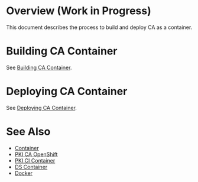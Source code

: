 = Overview (Work in Progress) =

This document describes the process to build and deploy CA as a container.

= Building CA Container =

See [https://github.com/dogtagpki/pki/wiki/Building-CA-Container Building CA Container].

= Deploying CA Container =

See [https://github.com/dogtagpki/pki/wiki/Deploying-CA-Container Deploying CA Container].

= See Also =

* [[Container]]
* [[PKI CA OpenShift]]
* [[PKI CI Container]]
* [[DS Container]]
* [[Docker]]
